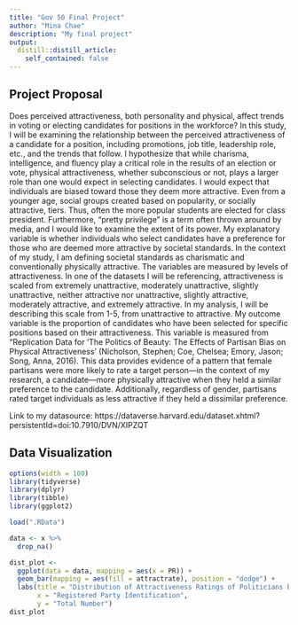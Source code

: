 ```yaml
---
title: "Gov 50 Final Project"
author: "Mina Chae"
description: "My final project"
output:
  distill::distill_article:
    self_contained: false
---
```




## Project Proposal

Does perceived attractiveness, both personality and physical, affect trends in voting or electing candidates for positions in the workforce? In this study, I will be examining the relationship between the perceived attractiveness of a candidate for a position, including promotions, job title, leadership role, etc., and the trends that follow. I hypothesize that while charisma, intelligence, and fluency play a critical role in the results of an election or vote, physical attractiveness, whether subconscious or not, plays a larger role than one would expect in selecting candidates. I would expect that individuals are biased toward those they deem more attractive. Even from a younger age, social groups created based on popularity, or socially attractive, tiers. Thus, often the more popular students are elected for class president. Furthermore, "pretty privilege" is a term often thrown around by media, and I would like to examine the extent of its power. My explanatory variable is whether individuals who select candidates have a preference for those who are deemed more attractive by societal standards. In the context of my study, I am defining societal standards as charismatic and conventionally physically attractive. The variables are measured by levels of attractiveness. In one of the datasets I will be referencing, attractiveness is scaled from extremely unattractive, moderately unattractive, slightly unattractive, neither attractive nor unattractive, slightly attractive, moderately attractive, and extremely attractive. In my analysis, I will be describing this scale from 1-5, from unattractive to attractive. My outcome variable is the proportion of candidates who have been selected for specific positions based on their attractiveness. This variable is measured from "Replication Data for 'The Politics of Beauty: The Effects of Partisan Bias on Physical Attractiveness' (Nicholson, Stephen; Coe, Chelsea; Emory, Jason; Song, Anna, 2016). This data provides evidence of a pattern that female partisans were more likely to rate a target person—in the context of my research, a candidate—more physically attractive when they held a similar preference to the candidate. Additionally, regardless of gender, partisans rated target individuals as less attractive if they held a dissimilar preference.

Link to my datasource: https://dataverse.harvard.edu/dataset.xhtml?persistentId=doi:10.7910/DVN/XIPZQT

## Data Visualization

```r
options(width = 100)
library(tidyverse)
library(dplyr)
library(tibble)
library(ggplot2)
```

```r
load(".RData")

data <- x %>%
  drop_na()

dist_plot <-
  ggplot(data = data, mapping = aes(x = PR)) +
  geom_bar(mapping = aes(fill = attractrate), position = "dodge") +
  labs(title = "Distribution of Attractiveness Ratings of Politicians by Party Identification",
       x = "Registered Party Identification",
       y = "Total Number")
dist_plot


```

```r

```

